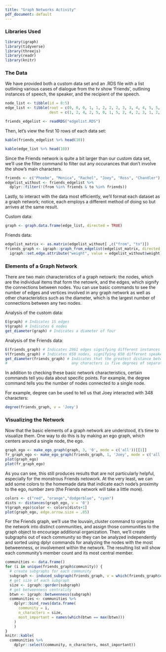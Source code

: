```yaml
---
title: "Graph Networks Activity"
pdf_document: default
---
```


### Libraries Used
```r
library(igraph)
library(tidyverse)
library(threejs)
library(readr)
library(knitr)
```

### The Data
We have provided both a custom data set and an .RDS file with a list 
outlining various cases of dialogue from the tv show 'Friends', outlining instances of speech, the speaker, and the recipient of the speech. 
```r
node_list <- tibble(id = 0:5)
edge_list <- tibble(root = c(0, 0, 0, 1, 1, 2, 2, 2, 3, 3, 4, 4, 5, 5, 5),
                    dest = c(1, 2, 4, 2, 5, 0, 1, 5, 2, 4, 2, 3, 1, 2, 4))
```

```r
friends_edgelist <- readRDS("edgelist.RDS") 
```

Then, let's view the first 10 rows of each data set:
```r
kable(friends_edgelist %>% head(10))

kable(edge_list %>% head(10))
```

Since the Friends network is quite a bit larger than our custom data set, 
we'll use the filter command to filter out any occurances that don't involve
the show's main characters.
```r
friends <- c("Phoebe", "Monica", "Rachel", "Joey", "Ross", "Chandler") 
edgelist_without <- friends_edgelist %>% 
  dplyr::filter(!(from %in% friends & to %in% friends))
```

Lastly, to interact with the data most efficiently, we'll format each dataset
as a graph network; notice, each employs a different method of doing so but
arrives at the same result.

Custom data:
```r
graph <- graph.data.frame(edge_list, directed = TRUE)
```
Friends data:
```r
edgelist_matrix <- as.matrix(edgelist_without[ ,c("from", "to")]) 
friends_graph <- igraph::graph_from_edgelist(edgelist_matrix, directed = FALSE) %>% 
  igraph::set.edge.attribute("weight", value = edgelist_without$weight)
```

### Elements of a Graph Network

There are two main characteristics of a graph netowrk: the nodes, which are
the individual items that form the netowrk, and the edges, which signify the
connections between nodes. You can use basic commands to see the number of 
edges and vertices involved in any graph network as well as other 
characteristics such as the diameter, which is the largest number of 
connections between any two nodes.

Analysis of the custom data:
```r
E(graph) # Indicates 15 edges
V(graph) # Indicates 6 nodes
get_diameter(graph) # Indicates a diameter of four

```
Analysis of the Friends data:
```r
E(friends_graph) # Indicates 2961 edges signifying different instances of speech
V(friends_graph) # Indicates 650 nodes, signifying 650 different speakers
get_diameter(friends_graph) # Indicates that the greatest distance between 
#                             any characters is five degrees of separation
```
In addition to checking these basic network characteristics, certain commands 
tell you data about specific points. For example, the degree command tells you
the number of nodes connected to a single node.

For example, degree can be used to tell us that Joey interacted with 348 
characters:
```r
degree(friends_graph, v = 'Joey')
```


### Visualizing the Network
Now that the basic elements of a graph network are understood, it's time to
visualize them. One way to do this is by making an ego graph, which centers 
around a single node, the ego. 
```r
graph_ego <- make_ego_graph(graph, 3, '0', mode = c('all'))[[1]]
fr_graph_ego <- make_ego_graph(friends_graph, 1, 'Joey', mode = c('all'))[[1]]
plot(graph_ego)
plot(fr_graph_ego)
```

As you can see, this still produces results that are not particularly helpful,
especially for the monstrous Friends netowork. At the very least, we can add 
some colors to the homemade data that indicate each node's proximity to the 
ego, number zero (the Friends network will take a little more).
```r
colors <- c("red", "orange","dodgerblue", "cyan")
dists <- distances(graph_ego, v = '0')
V(graph_ego)$color <- colors[dists+1]
plot(graph_ego, edge.arrow.size = .05)
```

For the Friends graph, we'll use the louvain_cluster command to organize the 
network into distinct communities, and assign those communities to the graph
object to encourage additional organization. Then, we'll create subgraphs out
of each community so they can be analyzed independently and sorted using dplyr
commands for analyzing the nodes with the most betweenness, or involvement
within the network. The resulting list will show each community's member count
and its most central member.
```r
communities <- data.frame() 
for (i in unique(friends_graph$community)) { 
  # create subgraphs for each community 
  subgraph <- induced_subgraph(friends_graph, v = which(friends_graph$community == i)) 
  # get size of each subgraph 
  size <- igraph::gorder(subgraph) 
  # get betweenness centrality 
  btwn <- igraph::betweenness(subgraph) 
  communities <- communities %>% 
    dplyr::bind_rows(data.frame(
      community = i, 
      n_characters = size, 
      most_important = names(which(btwn == max(btwn))) 
    ) 
    ) 
} 
knitr::kable(
  communities %>% 
    dplyr::select(community, n_characters, most_important))
```











